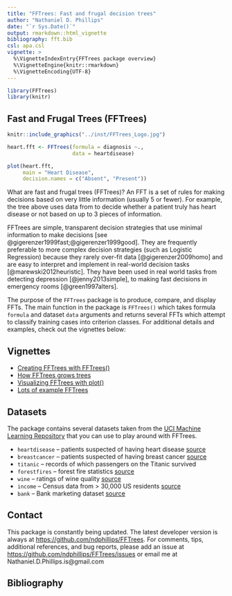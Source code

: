 ```yaml
---
title: "FFTrees: Fast and frugal decision trees"
author: "Nathaniel D. Phillips"
date: "`r Sys.Date()`"
output: rmarkdown::html_vignette
bibliography: fft.bib
csl: apa.csl
vignette: >
  %\VignetteIndexEntry{FFTrees package overview}
  %\VignetteEngine{knitr::rmarkdown}
  %\VignetteEncoding{UTF-8}
---
```


```r
library(FFTrees)
library(knitr)
```

## Fast and Frugal Trees (FFTrees)

```r
knitr::include_graphics("../inst/FFTrees_Logo.jpg")
```



```r
heart.fft <- FFTrees(formula = diagnosis ~.,
                     data = heartdisease)

plot(heart.fft,
     main = "Heart Disease",
     decision.names = c("Absent", "Present"))
```

What are fast and frugal trees (FFTrees)? An FFT is a set of rules for making decisions based on very little information (usually 5 or fewer). For example, the tree above uses data from to decide whether a patient truly has heart disease or not based on up to 3 pieces of information.

FFTrees are simple, transparent decision strategies that use minimal information to make decisions [see @gigerenzer1999fast;@gigerenzer1999good]. They are frequently preferable to more complex decision strategies (such as Logistic Regression) because they rarely over-fit data [@gigerenzer2009homo] and are easy to interpret and implement in real-world decision tasks [@marewski2012heuristic]. They have been used in real world tasks from detecting depression [@jenny2013simple], to making fast decisions in emergency rooms [@green1997alters].

The purpose of the `FFTrees` package is to produce, compare, and display FFTs. The main function in the package is `FFTrees()` which takes formula `formula` and dataset `data` arguments and returns several FFTs which attempt to classify training cases into criterion classes. For additional details and examples, check out the vignettes below:

## Vignettes

- [Creating FFTrees with FFTrees()](FFTrees_function.html)
- [How FFTrees grows trees](FFTrees_algorithm.html)
- [Visualizing FFTrees with plot()](FFTrees_plot.html)
- [Lots of example FFTrees](FFTrees_examples.html)

## Datasets

The package contains several datasets taken from the [UCI Machine Learning Repository](http://archive.ics.uci.edu/ml/) that you can use to play around with FFTrees.

- `heartdisease` -- patients suspected of having heart disease [source](http://archive.ics.uci.edu/ml/datasets/Heart+Disease)
- `breastcancer` -- patients suspected of having breast cancer [source](https://archive.ics.uci.edu/ml/datasets/Breast+Cancer+Wisconsin+(Diagnostic))
- `titanic` -- records of which passengers on the Titanic survived
- `forestfires` -- forest fire statistics [source](http://archive.ics.uci.edu/ml/datasets/Forest+Fires)
- `wine` -- ratings of wine quality [source](http://archive.ics.uci.edu/ml/datasets/Wine)
- `income` -- Census data from > 30,000 US residents [source](http://archive.ics.uci.edu/ml/datasets/Adult)
- `bank` -- Bank marketing dataset [source](http://archive.ics.uci.edu/ml/datasets/Bank+Marketing)

## Contact

This package is constantly being updated. The latest developer version is always at [https://github.com/ndphillips/FFTrees](https://github.com/ndphillips/FFTrees). For comments, tips, additional references, and bug reports, please add an issue at [https://github.com/ndphillips/FFTrees/issues](https://github.com/ndphillips/FFTrees/issues) or email me at Nathaniel.D.Phillips.is@gmail.com

## Bibliography
